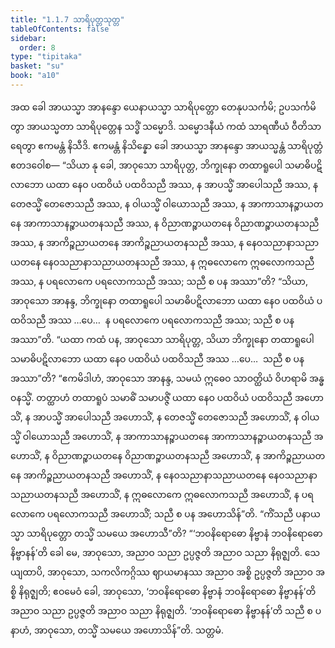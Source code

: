 ```yaml
---
title: "1.1.7 သာရိပုတ္တသုတ္တ"
tableOfContents: false
sidebar:
  order: 8
type: "tipitaka"
basket: "su"
book: "a10"
---
```



<DynamicBreadcrumb />

<Division number="7" book="a10">

<Paragraph number="30" book="a10">
အထ ခေါ အာယသ္မာ အာနန္ဒော ယေနာယသ္မာ သာရိပုတ္တော တေနုပသင်္ကမိ; ဥပသင်္ကမိတွာ အာယသ္မတာ သာရိပုတ္တေန သဒ္ဓိံ သမ္မောဒိ. သမ္မောဒနီယံ ကထံ သာရဏီယံ ဝီတိသာရေတွာ ဧကမန္တံ နိသီဒိ. ဧကမန္တံ နိသိန္နော ခေါ အာယသ္မာ အာနန္ဒော အာယသ္မန္တံ သာရိပုတ္တံ ဧတဒဝေါစ—
</Paragraph>

<Paragraph number="31" book="a10">
“သိယာ နု ခေါ, အာဝုသော သာရိပုတ္တ, ဘိက္ခုနော တထာရူပေါ သမာဓိပဋိလာဘော ယထာ နေဝ ပထဝိယံ ပထဝိသညီ အဿ, န အာပသ္မိံ အာပေါသညီ အဿ, န တေဇသ္မိံ တေဇောသညီ အဿ, န ဝါယသ္မိံ ဝါယောသညီ အဿ, န အာကာသာနဉ္စာယတနေ အာကာသာနဉ္စာယတနသညီ အဿ, န ဝိညာဏဉ္စာယတနေ ဝိညာဏဉ္စာယတနသညီ အဿ, န အာကိဉ္စညာယတနေ အာကိဉ္စညာယတနသညီ အဿ, န နေဝသညာနာသညာယတနေ နေဝသညာနာသညာယတနသညီ အဿ, န ဣဓလောကေ ဣဓလောကသညီ အဿ, န ပရလောကေ ပရလောကသညီ အဿ; သညီ စ ပန အဿာ”တိ?
</Paragraph>

<Paragraph number="32" book="a10">
“သိယာ, အာဝုသော အာနန္ဒ, ဘိက္ခုနော တထာရူပေါ သမာဓိပဋိလာဘော ယထာ နေဝ ပထဝိယံ ပထဝိသညီ အဿ …ပေ…  န ပရလောကေ ပရလောကသညီ အဿ; သညီ စ ပန အဿာ”တိ.
</Paragraph>

<Paragraph number="33" book="a10">
“ယထာ ကထံ ပန, အာဝုသော သာရိပုတ္တ, သိယာ ဘိက္ခုနော တထာရူပေါ သမာဓိပဋိလာဘော ယထာ နေဝ ပထဝိယံ ပထဝိသညီ အဿ …ပေ…  သညီ စ ပန အဿာ”တိ? “ဧကမိဒါဟံ, အာဝုသော အာနန္ဒ, သမယံ ဣဓေဝ သာဝတ္ထိယံ ဝိဟရာမိ အန္ဓဝနသ္မိံ. တတ္ထာဟံ တထာရူပံ သမာဓိံ သမာပဇ္ဇိံ ယထာ နေဝ ပထဝိယံ ပထဝိသညီ အဟောသိံ, န အာပသ္မိံ အာပေါသညီ အဟောသိံ, န တေဇသ္မိံ တေဇောသညီ အဟောသိံ, န ဝါယသ္မိံ ဝါယောသညီ အဟောသိံ, န အာကာသာနဉ္စာယတနေ အာကာသာနဉ္စာယတနသညီ အဟောသိံ, န ဝိညာဏဉ္စာယတနေ ဝိညာဏဉ္စာယတနသညီ အဟောသိံ, န အာကိဉ္စညာယတနေ အာကိဉ္စညာယတနသညီ အဟောသိံ, န နေဝသညာနာသညာယတနေ နေဝသညာနာသညာယတနသညီ အဟောသိံ, န ဣဓလောကေ ဣဓလောကသညီ အဟောသိံ, န ပရလောကေ ပရလောကသညီ အဟောသိံ; သညီ စ ပန အဟောသိန်”တိ.
</Paragraph>

<Paragraph number="34" book="a10">
“ကိံသညီ ပနာယသ္မာ သာရိပုတ္တော တသ္မိံ သမယေ အဟောသီ”တိ? “‘ဘဝနိရောဓော နိဗ္ဗာနံ ဘဝနိရောဓော နိဗ္ဗာနန်’တိ ခေါ မေ, အာဝုသော, အညာဝ သညာ ဥပ္ပဇ္ဇတိ အညာဝ သညာ နိရုဇ္ဈတိ. သေယျထာပိ, အာဝုသော, သကလိကဂ္ဂိဿ ဈာယမာနဿ အညာဝ အစ္စိ ဥပ္ပဇ္ဇတိ အညာဝ အစ္စိ နိရုဇ္ဈတိ; ဧဝမေဝံ ခေါ, အာဝုသော, ‘ဘဝနိရောဓော နိဗ္ဗာနံ ဘဝနိရောဓော နိဗ္ဗာနန်’တိ အညာဝ သညာ ဥပ္ပဇ္ဇတိ အညာဝ သညာ နိရုဇ္ဈတိ. ‘ဘဝနိရောဓော နိဗ္ဗာနန်’တိ သညီ စ ပနာဟံ, အာဝုသော, တသ္မိံ သမယေ အဟောသိန်”တိ.

</Paragraph>
</Division>

<Paragraph number="35" type="center" book="a10">
သတ္တမံ.
</Paragraph>